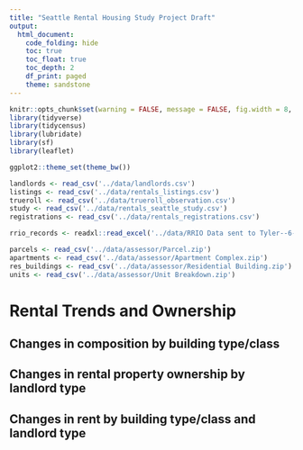 ```yaml
---
title: "Seattle Rental Housing Study Project Draft"
output: 
  html_document:
    code_folding: hide
    toc: true
    toc_float: true
    toc_depth: 2
    df_print: paged
    theme: sandstone
---
```


```r
knitr::opts_chunk$set(warning = FALSE, message = FALSE, fig.width = 8, fig.height = 6)
library(tidyverse)
library(tidycensus)
library(lubridate)
library(sf)
library(leaflet)

ggplot2::theme_set(theme_bw())
```

```r
landlords <- read_csv('../data/landlords.csv')
listings <- read_csv('../data/rentals_listings.csv')
trueroll <- read_csv('../data/trueroll_observation.csv')
study <- read_csv('../data/rentals_seattle_study.csv')
registrations <- read_csv('../data/rentals_registrations.csv')

rrio_records <- readxl::read_excel('../data/RRIO Data sent to Tyler--6-1-2022/all RRIO Records.xlsx')

parcels <- read_csv('../data/assessor/Parcel.zip')
apartments <- read_csv('../data/assessor/Apartment Complex.zip')
res_buildings <- read_csv('../data/assessor/Residential Building.zip')
units <- read_csv('../data/assessor/Unit Breakdown.zip')
```




# Rental Trends and Ownership

## Changes in composition by building type/class
## Changes in rental property ownership by landlord type
## Changes in rent by building type/class and landlord type
